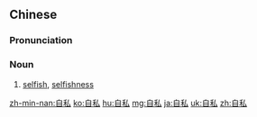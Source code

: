 ==Chinese==
{{zh-forms}}

===Pronunciation===
{{zh-pron
|m=zìsī
|c=zi6 si1
|c-t=du5 lhu1
|h=pfs=chhṳ-sṳ̂
|mn=qz:chīr-sir/tw,xm,zz:chū-su
|ma=Zh-zìsi.ogg
|cat=n
}}

===Noun===
{{zh-noun}}

# [[selfish]], [[selfishness]]

[[zh-min-nan:自私]]
[[ko:自私]]
[[hu:自私]]
[[mg:自私]]
[[ja:自私]]
[[uk:自私]]
[[zh:自私]]